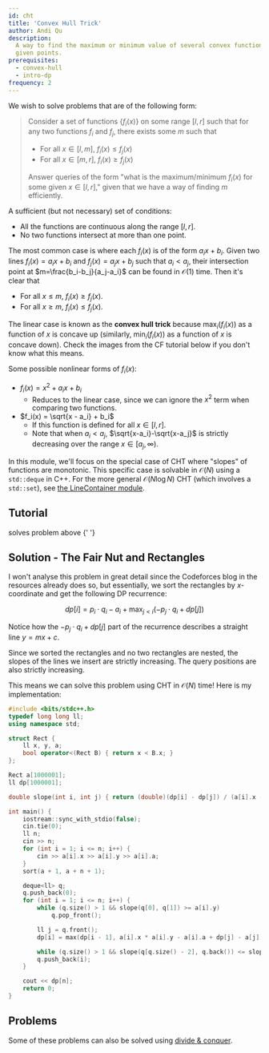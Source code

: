 ```yaml
---
id: cht
title: 'Convex Hull Trick'
author: Andi Qu
description:
  A way to find the maximum or minimum value of several convex functions at
  given points.
prerequisites:
  - convex-hull
  - intro-dp
frequency: 2
---
```


We wish to solve problems that are of the following form:

> Consider a set of functions $\{f_i(x)\}$ on some range $[l,r]$ such that for
> any two functions $f_i$ and $f_j$, there exists some $m$ such that
>
> - For all $x \in [l,m]$, $f_i(x)\le f_j(x)$
> - For all $x \in [m,r]$, $f_i(x)\ge f_j(x)$
>
> Answer queries of the form "what is the maximum/minimum $f_i(x)$ for some
> given $x\in [l,r]$," given that we have a way of finding $m$ efficiently.

A sufficient (but not necessary) set of conditions:

- All the functions are continuous along the range $[l,r]$.
- No two functions intersect at more than one point.

The most common case is where each $f_i(x)$ is of the form $a_ix+b_i$. Given two
lines $f_i(x)=a_ix+b_i$ and $f_j(x)=a_jx+b_j$ such that $a_i<a_j$, their
intersection point at $m=\frac{b_i-b_j}{a_j-a_i}$ can be found in
$\mathcal{O}(1)$ time. Then it's clear that

- For all $x\le m$, $f_i(x)\ge f_j(x)$.
- For all $x\ge m$, $f_i(x)\le f_j(x)$.

The linear case is known as the **convex hull trick** because $\max_i(f_i(x))$
as a function of $x$ is concave up (similarly, $\min_i(f_i(x))$ as a function of
$x$ is concave down). Check the images from the CF tutorial below if you don't
know what this means.

Some possible nonlinear forms of $f_i(x)$:

- $f_i(x)=x^2+a_ix+b_i$
  - Reduces to the linear case, since we can ignore the $x^2$ term when
    comparing two functions.
- $f_i(x) = \sqrt{x - a_i} + b_i$
  - If this function is defined for all $x\in [l,r]$.
  - Note that when $a_i<a_j$, $\sqrt{x-a_i}-\sqrt{x-a_j}$ is strictly decreasing
    over the range $x\in [a_j,\infty)$.

In this module, we'll focus on the special case of CHT where "slopes" of
functions are monotonic. This specific case is solvable in $\mathcal{O}(N)$
using a `std::deque` in C++. For the more general $\mathcal{O}(N \log N)$ CHT
(which involves a `std::set`), see [the LineContainer module](/adv/LC).

<FocusProblem problem="sample" />

## Tutorial

<Resources>
	<Resource
		source="CF"
		title="Convex Hull Trick - Geo Being Useful"
		url="63823"
		starred
	>
		solves problem above
	</Resource>
	<Resource source="GCP" title="15.4.1 - Convex Hull Trick">
		{' '}
	</Resource>
	<Resource
		source="Jeffrey Xiao"
		title="Convex Hull Trick"
		url="https://jeffreyxiao.me/blog/convex-hull-trick"
	></Resource>
</Resources>

## Solution - The Fair Nut and Rectangles

I won't analyse this problem in great detail since the Codeforces blog in the
resources already does so, but essentially, we sort the rectangles by
$x$-coordinate and get the following DP recurrence:

$$
dp[i] = p_i \cdot q_i - a_i + \max_{j < i}(-p_j \cdot q_i + dp[j])
$$

Notice how the $-p_j \cdot q_i + dp[j]$ part of the recurrence describes a
straight line $y = mx + c$.

Since we sorted the rectangles and no two rectangles are nested, the slopes of
the lines we insert are strictly increasing. The query positions are also
strictly increasing.

This means we can solve this problem using CHT in $\mathcal{O}(N)$ time! Here is
my implementation:

```cpp
#include <bits/stdc++.h>
typedef long long ll;
using namespace std;

struct Rect {
	ll x, y, a;
	bool operator<(Rect B) { return x < B.x; }
};

Rect a[1000001];
ll dp[1000001];

double slope(int i, int j) { return (double)(dp[i] - dp[j]) / (a[i].x - a[j].x); }

int main() {
	iostream::sync_with_stdio(false);
	cin.tie(0);
	ll n;
	cin >> n;
	for (int i = 1; i <= n; i++) {
		cin >> a[i].x >> a[i].y >> a[i].a;
	}
	sort(a + 1, a + n + 1);

	deque<ll> q;
	q.push_back(0);
	for (int i = 1; i <= n; i++) {
		while (q.size() > 1 && slope(q[0], q[1]) >= a[i].y)
			q.pop_front();

		ll j = q.front();
		dp[i] = max(dp[i - 1], a[i].x * a[i].y - a[i].a + dp[j] - a[j].x * a[i].y);

		while (q.size() > 1 && slope(q[q.size() - 2], q.back()) <= slope(q.back(), i)) q.pop_back();
		q.push_back(i);
	}

	cout << dp[n];
	return 0;
}
```

## Problems

<Info title="Alternative Solution">

Some of these problems can also be solved using [divide & conquer](/plat/DC-DP).

</Info>

<Problems problems="general" />
